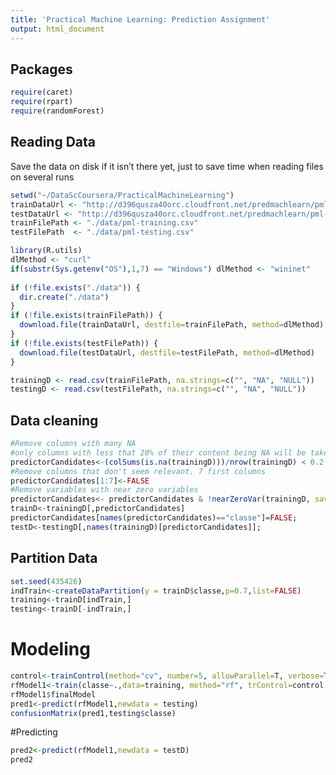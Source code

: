 ---
title: 'Practical Machine Learning: Prediction Assignment'
output: html_document
---
## Packages
```{r,message= F,warning= F}
require(caret)
require(rpart)
require(randomForest)
```
## Reading Data
Save the data on disk if it isn't there yet, just to save time when reading files on several runs
```{r, message=F, warning=F}
setwd("~/DataScCoursera/PracticalMachineLearning")
trainDataUrl <- "http://d396qusza40orc.cloudfront.net/predmachlearn/pml-training.csv"
testDataUrl <- "http://d396qusza40orc.cloudfront.net/predmachlearn/pml-testing.csv"
trainFilePath <- "./data/pml-training.csv"
testFilePath  <- "./data/pml-testing.csv"

library(R.utils) 
dlMethod <- "curl"
if(substr(Sys.getenv("OS"),1,7) == "Windows") dlMethod <- "wininet"
	
if (!file.exists("./data")) {
  dir.create("./data")
}
if (!file.exists(trainFilePath)) {
  download.file(trainDataUrl, destfile=trainFilePath, method=dlMethod)
}
if (!file.exists(testFilePath)) {
  download.file(testDataUrl, destfile=testFilePath, method=dlMethod)
}

trainingD <- read.csv(trainFilePath, na.strings=c("", "NA", "NULL"))
testingD <- read.csv(testFilePath, na.strings=c("", "NA", "NULL"))
```

## Data cleaning
```{r}
#Remove columns with many NA
#only columns with less that 20% of their content being NA will be taken
predictorCandidates<-(colSums(is.na(trainingD)))/nrow(trainingD) < 0.2 
#Remove columns that don't seem relevant. 7 first columns
predictorCandidates[1:7]<-FALSE
#Remove variables with near zero variables
predictorCandidates<- predictorCandidates & !nearZeroVar(trainingD, saveMetrics=TRUE)$nzv
trainD<-trainingD[,predictorCandidates]
predictorCandidates[names(predictorCandidates)=="classe"]=FALSE;
testD<-testingD[,names(trainingD)[predictorCandidates]];
```
## Partition Data
```{r}
set.seed(435426)
indTrain<-createDataPartition(y = trainD$classe,p=0.7,list=FALSE)
training<-trainD[indTrain,]
testing<-trainD[-indTrain,]
```
# Modeling
```{r}
control<-trainControl(method="cv", number=5, allowParallel=T, verbose=T)
rfModel1<-train(classe~.,data=training, method="rf", trControl=control, verbose=FALSE, allowParallel=TRUE)
rfModel1$finalModel
pred1<-predict(rfModel1,newdata = testing)
confusionMatrix(pred1,testing$classe)
```
#Predicting
```{r}
pred2<-predict(rfModel1,newdata = testD)
pred2
```